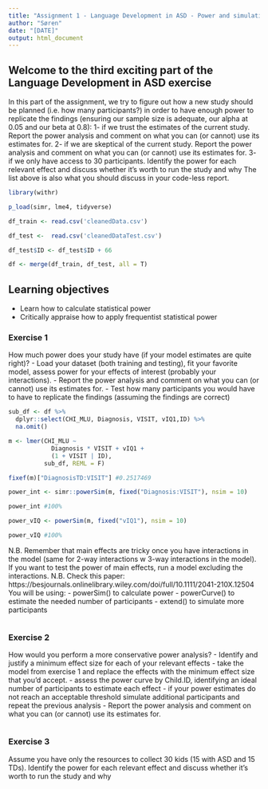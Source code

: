 ```yaml
---
title: "Assignment 1 - Language Development in ASD - Power and simulations"
author: "Søren"
date: "[DATE]"
output: html_document
---
```




## Welcome to the third exciting part of the Language Development in ASD exercise

In this part of the assignment, we try to figure out how a new study should be planned (i.e. how many participants?) in order to have enough power to replicate the findings (ensuring our sample size is adequate, our alpha at 0.05 and our beta at 0.8):
1- if we trust the estimates of the current study. Report the power analysis and comment on what you can (or cannot) use its estimates for.
2- if we are skeptical of the current study. Report the power analysis and comment on what you can (or cannot) use its estimates for.
3- if we only have access to 30 participants. Identify the power for each relevant effect and discuss whether it's worth to run the study and why
The list above is also what you should discuss in your code-less report.

```r
library(withr)

p_load(simr, lme4, tidyverse)
```


```r
df_train <- read.csv('cleanedData.csv')

df_test <-  read.csv('cleanedDataTest.csv')

df_test$ID <- df_test$ID + 66

df <- merge(df_train, df_test, all = T)

```


## Learning objectives

- Learn how to calculate statistical power
- Critically appraise how to apply frequentist statistical power

### Exercise 1

How much power does your study have (if your model estimates are quite right)?
- Load your dataset (both training and testing), fit your favorite model, assess power for your effects of interest (probably your interactions).
- Report the power analysis and comment on what you can (or cannot) use its estimates for.
- Test how many participants you would have to have to replicate the findings (assuming the findings are correct)

```r
sub_df <- df %>% 
  dplyr::select(CHI_MLU, Diagnosis, VISIT, vIQ1,ID) %>% 
  na.omit()

m <- lmer(CHI_MLU ~
            Diagnosis * VISIT + vIQ1 +
            (1 + VISIT | ID),
          sub_df, REML = F)

fixef(m)["DiagnosisTD:VISIT"] #0.2517469

power_int <- simr::powerSim(m, fixed("Diagnosis:VISIT"), nsim = 10)

power_int #100%

power_vIQ <- powerSim(m, fixed("vIQ1"), nsim = 10)

power_vIQ #100%
```


N.B. Remember that main effects are tricky once you have interactions in the model (same for 2-way interactions w 3-way interactions in the model). If you want to test the power of main effects, run a model excluding the interactions.
N.B. Check this paper: https://besjournals.onlinelibrary.wiley.com/doi/full/10.1111/2041-210X.12504
You will be using:
- powerSim() to calculate power
- powerCurve() to estimate the needed number of participants
- extend() to simulate more participants

```r

```


### Exercise 2

How would you perform a more conservative power analysis?
- Identify and justify a minimum effect size for each of your relevant effects
- take the model from exercise 1 and replace the effects with the minimum effect size that you'd accept.
- assess the power curve by Child.ID, identifying an ideal number of participants to estimate each effect
- if your power estimates do not reach an acceptable threshold simulate additional participants and repeat the previous analysis
- Report the power analysis and comment on what you can (or cannot) use its estimates for.

```r

```


### Exercise 3

Assume you have only the resources to collect 30 kids (15 with ASD and 15 TDs). Identify the power for each relevant effect and discuss whether it's worth to run the study and why

```r

```
